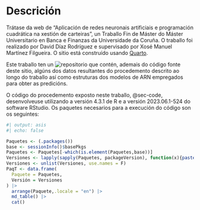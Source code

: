 # Descrición {.unnumbered}

Trátase da web de "Aplicación de redes neuronais artificiais e programación cuadrática na xestión de carteiras", un Traballo Fin de Máster do Máster Universitario en Banca e Finanzas da Universidade da Coruña. O traballo foi realizado por David Díaz Rodríguez e supervisado por Xosé Manuel Martínez Filgueira. O sitio está construído usando [Quarto](https://quarto.org/).

Este traballo ten un ![repositorio](https://github.com/davidrsch/TFM) que contén, ademais do código fonte deste sitio, algúns dos datos resultantes do procedemento descrito ao longo do traballo así como estruturas dos modelos de ARN empregados para obter as predicións.

O código do procedemento exposto neste traballo, @sec-code, desenvolveuse utilizando a versión 4.3.1 de R e a versión 2023.06.1-524 do software RStudio. Os paquetes necesarios para a execución do código son os seguintes:

```{r}
#| output: asis
#| echo: false

Paquetes <- (.packages())
base <- sessionInfo()$basePkgs
Paquetes <- Paquetes[-which(is.element(Paquetes,base))]
Versiones <- lapply(sapply(Paquetes, packageVersion), function(x){paste(x, collapse = '.')})
Versiones <- unlist(Versiones, use.names = F)
PaqT <- data.frame(
  Paquete = Paquetes,
  Versión = Versiones
) |>
  arrange(Paquete,.locale = "en") |>
  md_table() |>
  cat()
```
